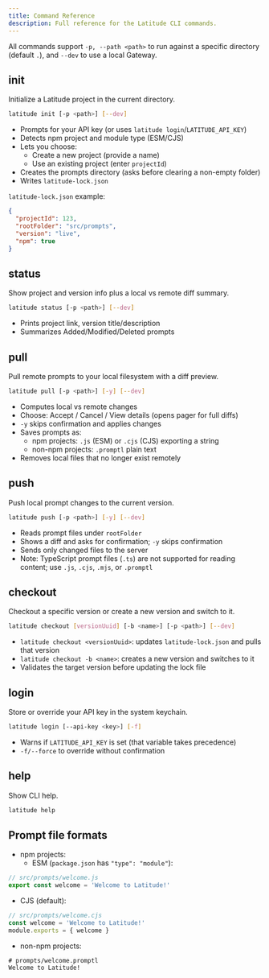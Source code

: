 ```yaml
---
title: Command Reference
description: Full reference for the Latitude CLI commands.
---
```


All commands support `-p, --path <path>` to run against a specific directory (default `.`), and `--dev` to use a local Gateway.

## init

Initialize a Latitude project in the current directory.

```bash
latitude init [-p <path>] [--dev]
```

- Prompts for your API key (or uses `latitude login`/`LATITUDE_API_KEY`)
- Detects npm project and module type (ESM/CJS)
- Lets you choose:
  - Create a new project (provide a name)
  - Use an existing project (enter `projectId`)
- Creates the prompts directory (asks before clearing a non-empty folder)
- Writes `latitude-lock.json`

`latitude-lock.json` example:

```json
{
  "projectId": 123,
  "rootFolder": "src/prompts",
  "version": "live",
  "npm": true
}
```

## status

Show project and version info plus a local vs remote diff summary.

```bash
latitude status [-p <path>] [--dev]
```

- Prints project link, version title/description
- Summarizes Added/Modified/Deleted prompts

## pull

Pull remote prompts to your local filesystem with a diff preview.

```bash
latitude pull [-p <path>] [-y] [--dev]
```

- Computes local vs remote changes
- Choose: Accept / Cancel / View details (opens pager for full diffs)
- `-y` skips confirmation and applies changes
- Saves prompts as:
  - npm projects: `.js` (ESM) or `.cjs` (CJS) exporting a string
  - non-npm projects: `.promptl` plain text
- Removes local files that no longer exist remotely

## push

Push local prompt changes to the current version.

```bash
latitude push [-p <path>] [-y] [--dev]
```

- Reads prompt files under `rootFolder`
- Shows a diff and asks for confirmation; `-y` skips confirmation
- Sends only changed files to the server
- Note: TypeScript prompt files (`.ts`) are not supported for reading content; use `.js`, `.cjs`, `.mjs`, or `.promptl`

## checkout

Checkout a specific version or create a new version and switch to it.

```bash
latitude checkout [versionUuid] [-b <name>] [-p <path>] [--dev]
```

- `latitude checkout <versionUuid>`: updates `latitude-lock.json` and pulls that version
- `latitude checkout -b <name>`: creates a new version and switches to it
- Validates the target version before updating the lock file

## login

Store or override your API key in the system keychain.

```bash
latitude login [--api-key <key>] [-f]
```

- Warns if `LATITUDE_API_KEY` is set (that variable takes precedence)
- `-f/--force` to override without confirmation

## help

Show CLI help.

```bash
latitude help
```

## Prompt file formats

- npm projects:
  - ESM (`package.json` has `"type": "module"`):

```js
// src/prompts/welcome.js
export const welcome = 'Welcome to Latitude!'
```

- CJS (default):

```js
// src/prompts/welcome.cjs
const welcome = 'Welcome to Latitude!'
module.exports = { welcome }
```

- non-npm projects:

```text
# prompts/welcome.promptl
Welcome to Latitude!
```
